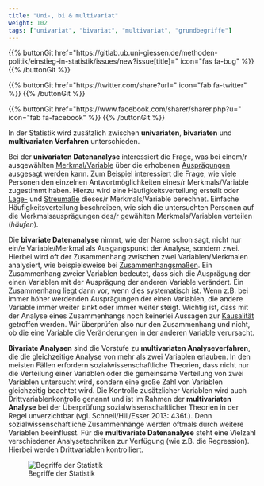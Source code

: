 ```yaml
---
title: "Uni-, bi & multivariat"
weight: 102
tags: ["univariat", "bivariat", "multivariat", "grundbegriffe"]
---
```


{{% buttonGit href=\"https\:\/\/gitlab.ub.uni-giessen.de\/methoden-politik\/einstieg-in-statistik\/issues\/new?issue[title]=\" icon=\"fas fa-bug\" %}} {{% /buttonGit %}} 

{{% buttonGit href=\"https\:\/\/twitter.com\/share?url=\" icon=\"fab fa-twitter\" %}} {{% /buttonGit %}}

{{% buttonGit href=\"https\:\/\/www.facebook.com\/sharer\/sharer.php?u=\" icon=\"fab fa-facebook\" %}} {{% /buttonGit %}}

In der Statistik wird zusätzlich zwischen **univariaten**, **bivariaten** und **multivariaten Verfahren** unterschieden.

Bei der **univariaten Datenanalyse** interessiert die Frage, was bei einem/r ausgewählten [Merkmal/Variable](../../glossar/variable/index.html) über die erhobenen [Ausprägungen](../../glossar/merkmalsauspraegung/index.html) ausgesagt werden kann. Zum Beispiel interessiert die Frage, wie viele Personen den einzelnen Antwortmöglichkeiten eines/r Merkmals/Variable zugestimmt haben. Hierzu wird eine Häufigkeitsverteilung erstellt oder [Lage-](../../glossar/lagemasse/index.html) und [Streumaße](../../glossar/streumasse/index.html) dieses/r Merkmals/Variable berechnet. Einfache Häufigkeitsverteilung beschreiben, wie sich die untersuchten Personen auf die Merkmalsausprägungen des/r gewählten Merkmals/Variablen verteilen (*häufen*).

Die **bivariate Datenanalyse** nimmt, wie der Name schon sagt, nicht nur ein/e Variable/Merkmal als Ausgangspunkt der Analyse, sondern zwei. Hierbei wird oft der Zusammenhang zwischen zwei Variablen/Merkmalen analysiert, wie beispielsweise bei [Zusammenhangsmaßen](../../glossar/zusammenhangsmasse/index.html). Ein Zusammenhang zweier Variablen bedeutet, dass sich die Ausprägung der einen Variablen mit der Ausprägung der anderen Variable verändert. Ein Zusammenhang liegt dann vor, wenn dies systematisch ist. Wenn z.B. bei immer höher werdenden Ausprägungen der einen Variablen, die andere Variable immer weiter sinkt oder immer weiter steigt. Wichtig ist, dass mit der Analyse eines Zusammenhangs noch keinerlei Aussagen zur [Kausalität](../../glossar/kausalitaet/index.html) getroffen werden. Wir überprüfen also nur den Zusammenhang und nicht, ob die eine Variable die Veränderungen in der anderen Variable verursacht.

**Bivariate Analysen** sind die Vorstufe zu **multivariaten Analyseverfahren**, die die gleichzeitige Analyse von mehr als zwei Variablen erlauben. In den meisten Fällen erfordern sozialwissenschaftliche Theorien, dass nicht nur die Verteilung einer Variablen oder die gemeinsame Verteilung von zwei Variablen untersucht wird, sondern eine große Zahl von Variablen gleichzeitig beachtet wird. Die Kontrolle zusätzlicher Variablen wird auch Drittvariablenkontrolle genannt und ist im Rahmen der **multivariaten Analyse** bei der Überprüfung sozialwissenschaftlicher Theorien in der Regel unverzichtbar (vgl. Schnell/Hill/Esser 2013: 436f.). Denn sozialwissenschaftliche Zusammenhänge werden oftmals durch weitere Variablen beeinflusst. Für die **multivariate Datenanalyse** steht eine Vielzahl verschiedener Analysetechniken zur Verfügung (wie z.B. die Regression). Hierbei werden Drittvariablen kontrolliert.               

![Begriffe der Statistik](../images/statistik.png)